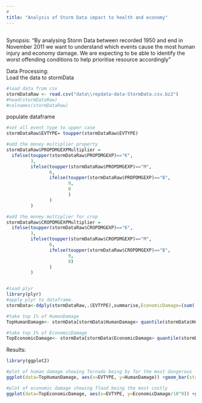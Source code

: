 ```yaml
---
# 
title: "Analysis of Storm Data impact to health and economy"
---
```

##
Synopsis:
"By analysing Storm Data between recorded 1950 and end in November 2011 we want to understand which events cause the most human injury and economy damage.   We are expecting to be able to identify the worst offending conditions to help prioritise resource accordingly"

Data Processing:  
Load the data to stormData
```r
#load data from csv
stormDataRaw <- read.csv("data\\repdata-data-StormData.csv.bz2")
#head(stormDataRaw)
#colnames(stormDataRaw)

```

populate dataframe
```r

#set all event type to upper case
stormDataRaw$EVTYPE= toupper(stormDataRaw$EVTYPE)

#add the money multiplier property
stormDataRaw$PROPDMGEXPMultiplier = 
  ifelse(toupper(stormDataRaw$PROPDMGEXP)=="K",
         3,
         ifelse(toupper(stormDataRaw$PROPDMGEXP)=="M", 
                6,
                ifelse(toupper(stormDataRaw$PROPDMGEXP)=="B", 
                       9, 
                       0
                       )
                )
         )

#add the money multiplier for crop
stormDataRaw$CROPDMGEXPMultiplier = 
  ifelse(toupper(stormDataRaw$CROPDMGEXP)=="K",
         3, 
         ifelse(toupper(stormDataRaw$CROPDMGEXP)=="M", 
                6, 
                ifelse(toupper(stormDataRaw$CROPDMGEXP)=="B", 
                       9, 
                       0)
                )
         )


#load plyr 
library(plyr)
#apply plyr to dataframe.  
stormData<-ddply(stormDataRaw,.(EVTYPE),summarise,EconomicDamage=(sum( PROPDMG*10^ PROPDMGEXPMultiplier)+sum( CROPDMG*10 ^CROPDMGEXPMultiplier)), HumanDamage = (sum(FATALITIES)) + sum( INJURIES))

#take top 1% of HumanDamage
TopHumanDamage<- stormData[stormData$HumanDamage> quantile(stormData$HumanDamage, probs=0.99),]

#take top 1% of EconomicDamage
TopEconomicDamage<- stormData[stormData$EconomicDamage> quantile(stormData$EconomicDamage, probs=0.99), ]
```

Results:
```r
library(ggplot2)

#plot of human damage showing Tornado being by far the most dangerous 
ggplot(data=TopHumanDamage, aes(x=EVTYPE, y=HumanDamage)) +geom_bar(stat="identity") +xlab("Event Type") + ylab("Fatalities / Injurys")+ggtitle("Human damage by top 1% of events")+ theme(axis.text.x=element_text(angle=90))

#plot of economic damage showing flood being the most costly
ggplot(data=TopEconomicDamage, aes(x=EVTYPE, y=EconomicDamage/10^9)) +geom_bar(stat="identity") +xlab("Event Type") + ylab("Cost (billions)")+ggtitle("Economic damage by top 1% of events")+ theme(axis.text.x=element_text(angle=90))

```